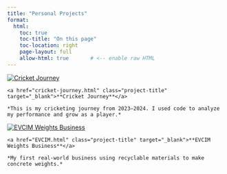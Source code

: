 ```yaml
---
title: "Personal Projects"
format:
  html:
    toc: true
    toc-title: "On this page"
    toc-location: right
    page-layout: full
    allow-html: true       # <-- enable raw HTML
---
```


<div class="project-entry">
  <a href="cricket-journey.html" target="_blank">
    <img src="cricket.jpg" alt="Cricket Journey" class="project-thumb" />
  </a>
  <div class="project-text" markdown="1">
    <a href="cricket-journey.html" class="project-title" target="_blank">**Cricket Journey**</a>

    *This is my cricketing journey from 2023–2024. I used code to analyze my performance and grow as a player.*
  </div>
</div>

<div class="project-entry reverse">
  <a href="EVCIM.html" target="_blank">
    <img src="weights.jpg" alt="EVCIM Weights Business" class="project-thumb" />
  </a>
  <div class="project-text" markdown="1">
    <a href="EVCIM.html" class="project-title" target="_blank">**EVCIM Weights Business**</a>

    *My first real-world business using recyclable materials to make concrete weights.*
  </div>
</div>
